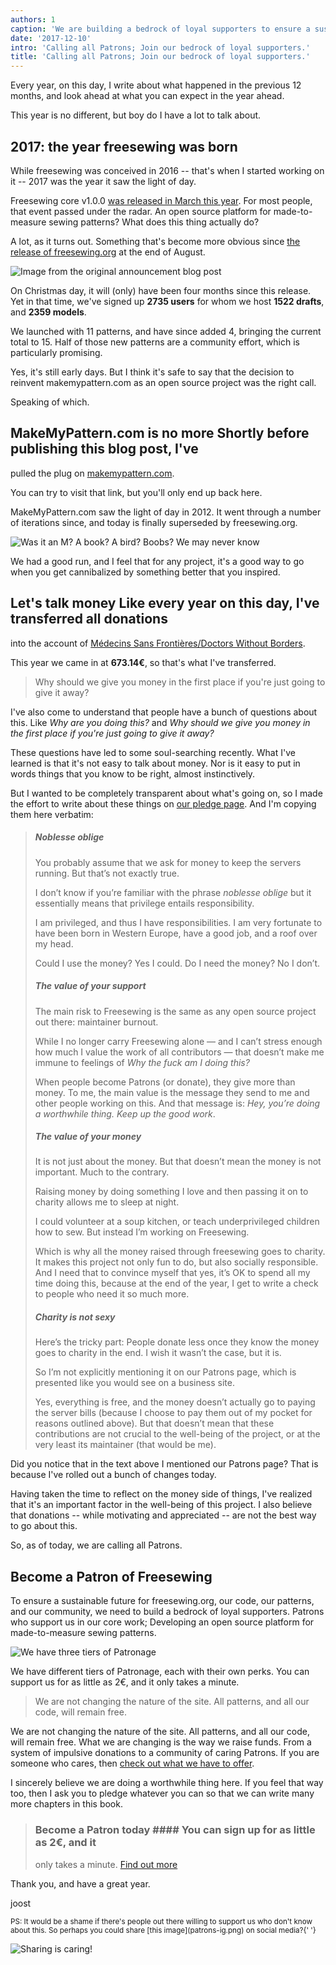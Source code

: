 ```yaml
---
authors: 1
caption: 'We are building a bedrock of loyal supporters to ensure a sustainable future for freesewing.org, our code, our patterns, and our community.'
date: '2017-12-10'
intro: 'Calling all Patrons; Join our bedrock of loyal supporters.'
title: 'Calling all Patrons; Join our bedrock of loyal supporters.'
---
```


Every year, on this day, I write about what happened in the previous 12 months,
and look ahead at what you can expect in the year ahead.

This year is no different, but boy do I have a lot to talk about.

<!-- truncate -->

## 2017: the year freesewing was born

While freesewing was conceived in 2016 -- that's when I started working on it
-- 2017 was the year it saw the light of day.

Freesewing core v1.0.0 [was released in March this
year](/blog/announcing-freesewing/). For most people, that event passed under
the radar. An open source platform for made-to-measure sewing patterns? What
does this thing actually do?

A lot, as it turns out. Something that's become more obvious since [the release
of freesewing.org](/blog/open-for-business/) at the end of August.

![Image from the original announcement blog
post](https://posts.freesewing.org/uploads/open_e799153fa2.jpg)

On Christmas day, it will (only) have been four months since this release. Yet
in that time, we've signed up **2735 users** for whom we host **1522 drafts**,
and **2359 models**.

We launched with 11 patterns, and have since added 4, bringing the current
total to 15. Half of those new patterns are a community effort, which is
particularly promising.

Yes, it's still early days. But I think it's safe to say that the decision to
reinvent makemypattern.com as an open source project was the right call.

Speaking of which.

## MakeMyPattern.com is no more Shortly before publishing this blog post, I've

pulled the plug on [makemypattern.com](https://makemypattern.com/).

You can try to visit that link, but you'll only end up back here.

MakeMyPattern.com saw the light of day in 2012. It went through a number of
iterations since, and today is finally superseded by freesewing.org.

![Was it an M? A book? A bird? Boobs? We may never
know](https://posts.freesewing.org/uploads/mmp_27886c8346.png)

We had a good run, and I feel that for any project, it's a good way to go when
you get cannibalized by something better that you inspired.

## Let's talk money Like every year on this day, I've transferred all donations

into the account of [Médecins Sans Frontières/Doctors Without
Borders](http://www.msf.org/).

This year we came in at **673.14€**, so that's what I've transferred.

> Why should we give you money in the first place if you're just going to give
> it away?

I've also come to understand that people have a bunch of questions about this.
Like _Why are you doing this?_ and _Why should we give you money in the first
place if you're just going to give it away?_

These questions have led to some soul-searching recently. What I've learned is
that it's not easy to talk about money. Nor is it easy to put in words things
that you know to be right, almost instinctively.

But I wanted to be completely transparent about what's going on, so I made the
effort to write about these things on [our pledge page](/about/pledge). And
I'm copying them here verbatim:

> ##### Noblesse oblige
>
> You probably assume that we ask for money to keep the servers running. But
> that’s not exactly true.
>
> I don’t know if you’re familiar with the phrase _noblesse oblige_ but it
> essentially means that privilege entails responsibility.
>
> I am privileged, and thus I have responsibilities. I am very fortunate to
> have been born in Western Europe, have a good job, and a roof over my head.
>
> Could I use the money? Yes I could. Do I need the money? No I don’t.
>
> ##### The value of your support
>
> The main risk to Freesewing is the same as any open source project out there:
> maintainer burnout.
>
> While I no longer carry Freesewing alone — and I can’t stress enough how much
> I value the work of all contributors — that doesn’t make me immune to
> feelings of _Why the fuck am I doing this?_
>
> When people become Patrons (or donate), they give more than money. To me, the
> main value is the message they send to me and other people working on this.
> And that message is: _Hey, you’re doing a worthwhile thing. Keep up the good
> work_.
>
> ##### The value of your money
>
> It is not just about the money. But that doesn’t mean the money is not
> important. Much to the contrary.
>
> Raising money by doing something I love and then passing it on to charity
> allows me to sleep at night.
>
> I could volunteer at a soup kitchen, or teach underprivileged children how to
> sew. But instead I’m working on Freesewing.
>
> Which is why all the money raised through freesewing goes to charity. It
> makes this project not only fun to do, but also socially responsible. And I
> need that to convince myself that yes, it’s OK to spend all my time doing
> this, because at the end of the year, I get to write a check to people who
> need it so much more.
>
> ##### Charity is not sexy
>
> Here’s the tricky part: People donate less once they know the money goes to
> charity in the end. I wish it wasn’t the case, but it is.
>
> So I’m not explicitly mentioning it on our Patrons page, which is presented
> like you would see on a business site.
>
> Yes, everything is free, and the money doesn’t actually go to paying the
> server bills (because I choose to pay them out of my pocket for reasons
> outlined above). But that doesn’t mean that these contributions are not
> crucial to the well-being of the project, or at the very least its maintainer
> (that would be me).

Did you notice that in the text above I mentioned our Patrons page? That is
because I've rolled out a bunch of changes today.

Having taken the time to reflect on the money side of things, I've realized
that it's an important factor in the well-being of this project. I also
believe that donations -- while motivating and appreciated -- are not the best
way to go about this.

So, as of today, we are calling all Patrons.

## Become a Patron of Freesewing

To ensure a sustainable future for freesewing.org, our code, our patterns, and
our community, we need to build a bedrock of loyal supporters. Patrons who
support us in our core work; Developing an open source platform for
made-to-measure sewing patterns.

![We have three tiers of
Patronage](https://posts.freesewing.org/uploads/patron_medals_2160e69d77.jpg)

We have different tiers of Patronage, each with their own perks. You can
support us for as little as 2€, and it only takes a minute.

> We are not changing the nature of the site. All patterns, and all our code,
> will remain free.

We are not changing the nature of the site. All patterns, and all our code,
will remain free. What we are changing is the way we raise funds. From a
system of impulsive donations to a community of caring Patrons. If you are
someone who cares, then [check out what we have to offer](/patrons/join).

I sincerely believe we are doing a worthwhile thing here. If you feel that way
too, then I ask you to pledge whatever you can so that we can write many more
chapters in this book.

> ### Become a Patron today #### You can sign up for as little as 2€, and it
>
> only takes a minute.
> [Find out more](/patrons/join)

Thank you, and have a great year.

joost

<small>
  PS: It would be a shame if there's people out there willing to support us who don't know about
  this. So perhaps you could share [this image](patrons-ig.png) on social media?{' '}
  <i class="fa fa-arrow-down" aria-hidden="true"></i>
</small>

![Sharing is
caring!](https://posts.freesewing.org/uploads/patrons_ig_45e11fe270.png)
